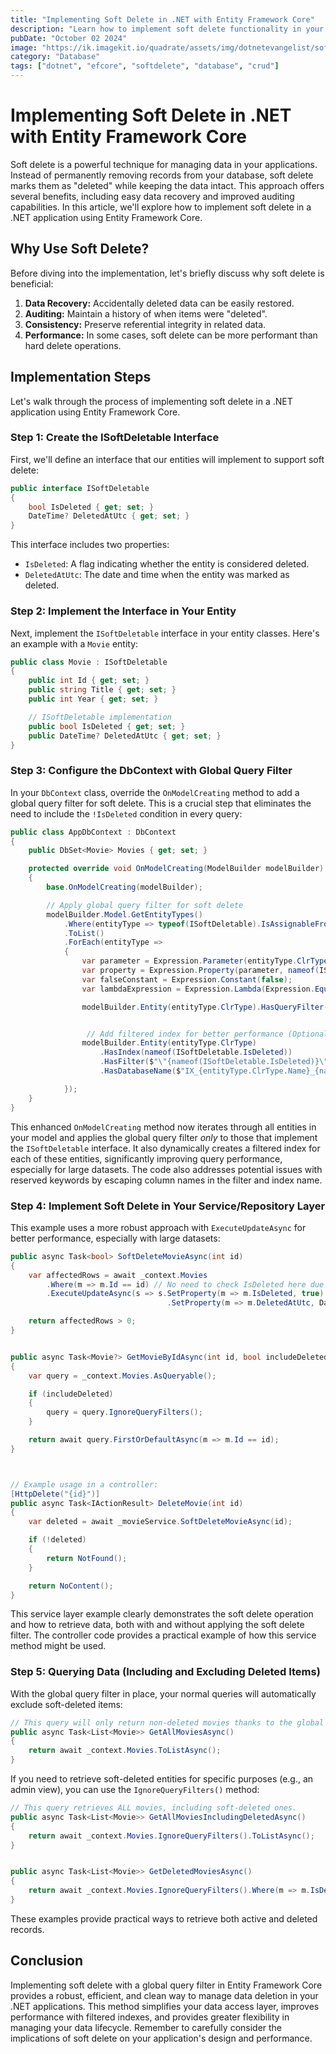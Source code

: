 ```yaml
---
title: "Implementing Soft Delete in .NET with Entity Framework Core"
description: "Learn how to implement soft delete functionality in your .NET applications using Entity Framework Core, improving data management and recoverability."
pubDate: "October 02 2024"
image: "https://ik.imagekit.io/quadrate/assets/img/dotnetevangelist/soft_delete_with_entity_framework_core.jpg?updatedAt=1746813294522"
category: "Database"
tags: ["dotnet", "efcore", "softdelete", "database", "crud"]
---
```


# Implementing Soft Delete in .NET with Entity Framework Core

Soft delete is a powerful technique for managing data in your applications. Instead of permanently removing records from your database, soft delete marks them as "deleted" while keeping the data intact. This approach offers several benefits, including easy data recovery and improved auditing capabilities. In this article, we'll explore how to implement soft delete in a .NET application using Entity Framework Core.

## Why Use Soft Delete?

Before diving into the implementation, let's briefly discuss why soft delete is beneficial:

1. **Data Recovery:** Accidentally deleted data can be easily restored.
2. **Auditing:** Maintain a history of when items were "deleted".
3. **Consistency:** Preserve referential integrity in related data.
4. **Performance:** In some cases, soft delete can be more performant than hard delete operations.

## Implementation Steps

Let's walk through the process of implementing soft delete in a .NET application using Entity Framework Core.

### Step 1: Create the ISoftDeletable Interface

First, we'll define an interface that our entities will implement to support soft delete:

```csharp
public interface ISoftDeletable
{
    bool IsDeleted { get; set; }
    DateTime? DeletedAtUtc { get; set; }
}
```

This interface includes two properties:

- `IsDeleted`: A flag indicating whether the entity is considered deleted.
- `DeletedAtUtc`: The date and time when the entity was marked as deleted.

### Step 2: Implement the Interface in Your Entity

Next, implement the `ISoftDeletable` interface in your entity classes. Here's an example with a `Movie` entity:

```csharp
public class Movie : ISoftDeletable
{
    public int Id { get; set; }
    public string Title { get; set; }
    public int Year { get; set; }

    // ISoftDeletable implementation
    public bool IsDeleted { get; set; }
    public DateTime? DeletedAtUtc { get; set; }
}
```

### Step 3: Configure the DbContext with Global Query Filter

In your `DbContext` class, override the `OnModelCreating` method to add a global query filter for soft delete. This is a crucial step that eliminates the need to include the `!IsDeleted` condition in every query:

```csharp
public class AppDbContext : DbContext
{
    public DbSet<Movie> Movies { get; set; }

    protected override void OnModelCreating(ModelBuilder modelBuilder)
    {
        base.OnModelCreating(modelBuilder);

        // Apply global query filter for soft delete
        modelBuilder.Model.GetEntityTypes()
            .Where(entityType => typeof(ISoftDeletable).IsAssignableFrom(entityType.ClrType))
            .ToList()
            .ForEach(entityType =>
            {
                var parameter = Expression.Parameter(entityType.ClrType, "e");
                var property = Expression.Property(parameter, nameof(ISoftDeletable.IsDeleted));
                var falseConstant = Expression.Constant(false);
                var lambdaExpression = Expression.Lambda(Expression.Equal(property, falseConstant), parameter);

                modelBuilder.Entity(entityType.ClrType).HasQueryFilter(lambdaExpression);


                 // Add filtered index for better performance (Optional but Recommended)
                modelBuilder.Entity(entityType.ClrType)
                    .HasIndex(nameof(ISoftDeletable.IsDeleted))
                    .HasFilter($"\"{nameof(ISoftDeletable.IsDeleted)}\" = 0") // Use $"" for interpolated strings and escape column name for potential reserved words.
                    .HasDatabaseName($"IX_{entityType.ClrType.Name}_{nameof(ISoftDeletable.IsDeleted)}");

            });
    }
}
```


This enhanced `OnModelCreating` method now iterates through all entities in your model and applies the global query filter *only* to those that implement the `ISoftDeletable` interface.  It also dynamically creates a filtered index for each of these entities, significantly improving query performance, especially for large datasets.  The code also addresses potential issues with reserved keywords by escaping column names in the filter and index name.



### Step 4: Implement Soft Delete in Your Service/Repository Layer

This example uses a more robust approach with `ExecuteUpdateAsync` for better performance, especially with large datasets:

```csharp
public async Task<bool> SoftDeleteMovieAsync(int id)
{
    var affectedRows = await _context.Movies
        .Where(m => m.Id == id) // No need to check IsDeleted here due to the global filter
        .ExecuteUpdateAsync(s => s.SetProperty(m => m.IsDeleted, true)
                                   .SetProperty(m => m.DeletedAtUtc, DateTime.UtcNow));

    return affectedRows > 0;
}


public async Task<Movie?> GetMovieByIdAsync(int id, bool includeDeleted = false)
{
    var query = _context.Movies.AsQueryable();

    if (includeDeleted)
    {
        query = query.IgnoreQueryFilters();
    }

    return await query.FirstOrDefaultAsync(m => m.Id == id);
}



// Example usage in a controller:
[HttpDelete("{id}")]
public async Task<IActionResult> DeleteMovie(int id)
{
    var deleted = await _movieService.SoftDeleteMovieAsync(id);

    if (!deleted)
    {
        return NotFound();
    }

    return NoContent();
}

```


This service layer example clearly demonstrates the soft delete operation and how to retrieve data, both with and without applying the soft delete filter. The controller code provides a practical example of how this service method might be used.


### Step 5: Querying Data (Including and Excluding Deleted Items)

With the global query filter in place, your normal queries will automatically exclude soft-deleted items:

```csharp
// This query will only return non-deleted movies thanks to the global query filter.
public async Task<List<Movie>> GetAllMoviesAsync()
{
    return await _context.Movies.ToListAsync();
}
```

If you need to retrieve soft-deleted entities for specific purposes (e.g., an admin view), you can use the `IgnoreQueryFilters()` method:

```csharp
// This query retrieves ALL movies, including soft-deleted ones.
public async Task<List<Movie>> GetAllMoviesIncludingDeletedAsync()
{
    return await _context.Movies.IgnoreQueryFilters().ToListAsync();
}


public async Task<List<Movie>> GetDeletedMoviesAsync()
{
    return await _context.Movies.IgnoreQueryFilters().Where(m => m.IsDeleted).ToListAsync();
}

```

These examples provide practical ways to retrieve both active and deleted records.


## Conclusion

Implementing soft delete with a global query filter in Entity Framework Core provides a robust, efficient, and clean way to manage data deletion in your .NET applications.  This method simplifies your data access layer, improves performance with filtered indexes, and provides greater flexibility in managing your data lifecycle.  Remember to carefully consider the implications of soft delete on your application's design and performance.
```

